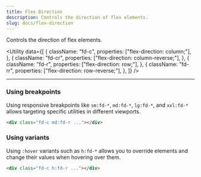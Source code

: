 ```yaml
---
title: Flex Direction
description: Controls the direction of flex elements.
slug: docs/flex-direction
---
```


Controls the direction of flex elements.

<Utility
  data={[
    {
      className: "fd-c",
      properties: ["flex-direction: column;"],
    },
    {
      className: "fd-cr",
      properties: ["flex-direction: column-reverse;"],
    },
    {
      className: "fd-r",
      properties: ["flex-direction: row;"],
    },
    {
      className: "fd-rr",
      properties: ["flex-direction: row-reverse;"],
    },
  ]}
/>

---

### Using breakpoints

Using responsive breakpoints like `sm:fd-*`, `md:fd-*`, `lg:fd-*`, and `xxl:fd-*` allows targeting specific utilities in different viewports.

```html "md:fd-r"
<div class="fd-c md:fd-r ..."></div>
```

### Using variants

Using `:hover` variants such as `h:fd-*` allows you to override elements and change their values when hovering over them.

```html "h:fd-r"
<div class="fd-c h:fd-r ..."></div>
```
